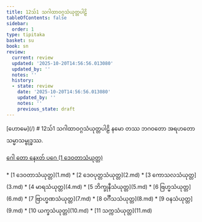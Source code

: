 ```yaml
---
title: 12သ်1 သဂါထာဝဂ္ဂသံယုတ္တပါဠိ
tableOfContents: false
sidebar:
  order: 1
type: tipitaka
basket: su
book: sn
review:
  current: review
  updated: '2025-10-20T14:56:56.013080'
  updated_by: ''
  notes: ''
  history:
  - state: review
    date: '2025-10-20T14:56:56.013080'
    updated_by: ''
    notes: ''
    previous_state: draft
---
```



<ReviewStatus review={frontmatter.review} showDetails={true} />

<HypothesisAnnotation frontmatter={frontmatter} />


<Paragraph type="center" book="sn">
[ဟောမေ](/)
</Paragraph>

<Paragraph type="center" book="sn">
# 12သ်1 သဂါထာဝဂ္ဂသံယုတ္တပါဠိ
</Paragraph>

<Paragraph number="1" book="sn">
နမော တဿ ဘဂဝတော အရဟတော သမ္မာသမ္ဗုဒ္ဓဿ.

[ဂေါ တော နေxတ် ပဂေ (1 ဒေဝတာသံယုတ္တ)](1.md)



</Paragraph>

<TableOfContents book="sn" section="12">
* [1 ဒေဝတာသံယုတ္တ](1.md)
* [2 ဒေဝပုတ္တသံယုတ္တ](2.md)
* [3 ကောသလသံယုတ္တ](3.md)
* [4 မာရသံယုတ္တ](4.md)
* [5 ဘိက္ခုနီသံယုတ္တ](5.md)
* [6 ဗြဟ္မသံယုတ္တ](6.md)
* [7 ဗြာဟ္မဏသံယုတ္တ](7.md)
* [8 ဝင်္ဂီသသံယုတ္တ](8.md)
* [9 ဝနသံယုတ္တ](9.md)
* [10 ယက္ခသံယုတ္တ](10.md)
* [11 သက္ကသံယုတ္တ](11.md)
</TableOfContents>
